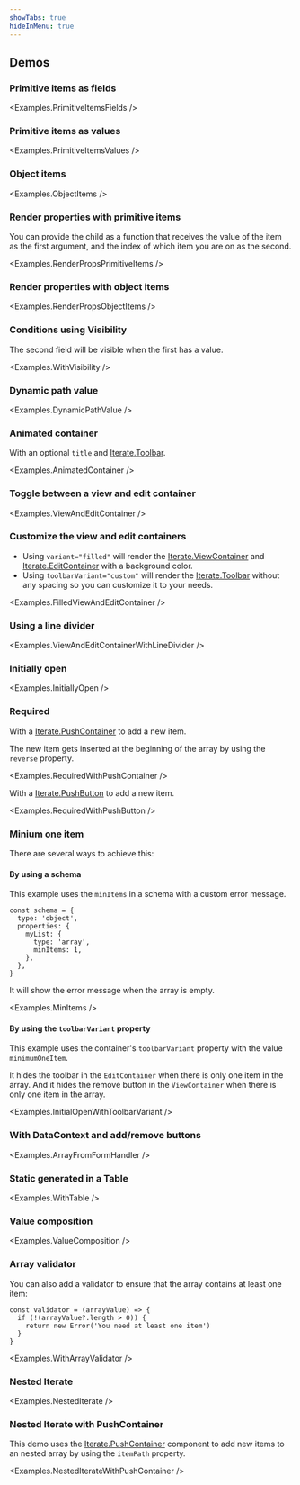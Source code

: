 ```yaml
---
showTabs: true
hideInMenu: true
---
```



## Demos

### Primitive items as fields

<Examples.PrimitiveItemsFields />

### Primitive items as values

<Examples.PrimitiveItemsValues />

### Object items

<Examples.ObjectItems />

### Render properties with primitive items

You can provide the child as a function that receives the value of the item as the first argument, and the index of which item you are on as the second.

<Examples.RenderPropsPrimitiveItems />

### Render properties with object items

<Examples.RenderPropsObjectItems />

### Conditions using Visibility

The second field will be visible when the first has a value.

<Examples.WithVisibility />

### Dynamic path value

<Examples.DynamicPathValue />

### Animated container

With an optional `title` and [Iterate.Toolbar](/uilib/extensions/forms/Iterate/Toolbar/).

<Examples.AnimatedContainer />

### Toggle between a view and edit container

<Examples.ViewAndEditContainer />

### Customize the view and edit containers

- Using `variant="filled"` will render the [Iterate.ViewContainer](/uilib/extensions/forms/Iterate/ViewContainer) and [Iterate.EditContainer](/uilib/extensions/forms/Iterate/EditContainer) with a background color.
- Using `toolbarVariant="custom"` will render the [Iterate.Toolbar](/uilib/extensions/forms/Iterate/Toolbar/) without any spacing so you can customize it to your needs.

<Examples.FilledViewAndEditContainer />

### Using a line divider

<Examples.ViewAndEditContainerWithLineDivider />

### Initially open

<Examples.InitiallyOpen />

### Required

With a [Iterate.PushContainer](/uilib/extensions/forms/Iterate/PushContainer/) to add a new item.

The new item gets inserted at the beginning of the array by using the `reverse` property.

<Examples.RequiredWithPushContainer />

With a [Iterate.PushButton](/uilib/extensions/forms/Iterate/PushButton/) to add a new item.

<Examples.RequiredWithPushButton />

### Minium one item

There are several ways to achieve this:

#### By using a schema

This example uses the `minItems` in a schema with a custom error message.

```tsx
const schema = {
  type: 'object',
  properties: {
    myList: {
      type: 'array',
      minItems: 1,
    },
  },
}
```

It will show the error message when the array is empty.

<Examples.MinItems />

#### By using the `toolbarVariant` property

This example uses the container's `toolbarVariant` property with the value `minimumOneItem`.

It hides the toolbar in the `EditContainer` when there is only one item in the array. And it hides the remove button in the `ViewContainer` when there is only one item in the array.

<Examples.InitialOpenWithToolbarVariant />

### With DataContext and add/remove buttons

<Examples.ArrayFromFormHandler />

### Static generated in a Table

<Examples.WithTable />

### Value composition

<Examples.ValueComposition />

### Array validator

You can also add a validator to ensure that the array contains at least one item:

```tsx
const validator = (arrayValue) => {
  if (!(arrayValue?.length > 0)) {
    return new Error('You need at least one item')
  }
}
```

<Examples.WithArrayValidator />

### Nested Iterate

<Examples.NestedIterate />

### Nested Iterate with PushContainer

This demo uses the [Iterate.PushContainer](/uilib/extensions/forms/Iterate/PushContainer/) component to add new items to an nested array by using the `itemPath` property.

<Examples.NestedIterateWithPushContainer />
